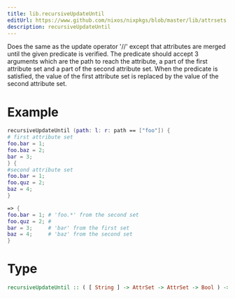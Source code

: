 ```yaml
---
title: lib.recursiveUpdateUntil
editUrl: https://www.github.com/nixos/nixpkgs/blob/master/lib/attrsets.nix#L1021C5
description: recursiveUpdateUntil
---
```



Does the same as the update operator '//' except that attributes are
merged until the given predicate is verified.  The predicate should
accept 3 arguments which are the path to reach the attribute, a part of
the first attribute set and a part of the second attribute set.  When
the predicate is satisfied, the value of the first attribute set is
replaced by the value of the second attribute set.

# Example

```nix
recursiveUpdateUntil (path: l: r: path == ["foo"]) {
# first attribute set
foo.bar = 1;
foo.baz = 2;
bar = 3;
} {
#second attribute set
foo.bar = 1;
foo.quz = 2;
baz = 4;
}

=> {
foo.bar = 1; # 'foo.*' from the second set
foo.quz = 2; #
bar = 3;     # 'bar' from the first set
baz = 4;     # 'baz' from the second set
}
```

# Type

```haskell
recursiveUpdateUntil :: ( [ String ] -> AttrSet -> AttrSet -> Bool ) -> AttrSet -> AttrSet -> AttrSet
```
